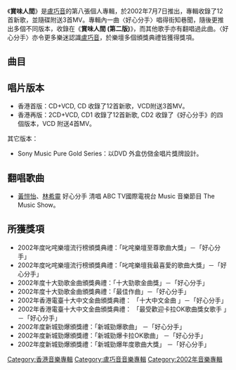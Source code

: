 {{Infobox album <!-- See Wikipedia:WikiProject_Albums -->
| name       = 賞味人間
| type       = 專輯
| artist     = [[盧巧音|盧巧音]]
| cover      = 盧巧音 賞味人間.jpg
| released   = 2002年7月7日
| recorded   = 2002年
| genre      = 粵語、國語
| length     = 42分57秒（CD）<br>11分28秒（VCD）
| label      = [[新力音樂_(香港)|新力唱片]]
| producer   = [[雷頌德|雷頌德]]、[[梁翹柏|梁翹柏]]、[[盧巧音|盧巧音]]
<!-- 未知參數 | number     = 12 -->
| reviews    = 
| prev_title = [[喜歡戀愛|喜歡戀愛]]
| prev_year  = 2001
| next_title = [[My_Collection_(盧巧音專輯)|My Collection]]
| next_year  = 2002
| misc       = {{Extra album cover
  | header  = 其他封面
  | type    = 專輯
  | cover   = 盧巧音 賞味人間 第二版.jpg
  | caption = 第二版專輯封面
  }}
}}
《'''賞味人間'''》是[[盧巧音|盧巧音]]的第八張個人專輯，於2002年7月7日推出，專輯收錄了12首新歌，並隨碟附送3首MV。專輯內一曲〈好心分手〉唱得街知巷聞，隨後更推出多個不同版本，收錄在《'''賞味人間 (第二版)'''》，而其他歌手亦有翻唱過此曲。〈好心分手〉亦令更多樂迷認識[[盧巧音|盧巧音]]，於樂壇多個頒獎典禮皆獲得獎項。

== 曲目 ==
{{tracklist
| headline = CD

| title1=好心分手				
| music1=[[雷頌德|雷頌德]]
| lyrics1=[[黃偉文|黃偉文]]
| arranger1=[[Ted_Lo|Ted Lo]]、雷頌德
| producer1=雷頌德

| title2=很想當媽媽			
| music2=[[凱文|凱文]]
| lyrics2=[[陳少琪|陳少琪]]
| arranger2=Ted Lo	
| producer2=雷頌德	

| title3=大細路			
| music3=雷頌德
| lyrics3=[[周耀輝|周耀輝]]
| arranger3=雷頌德
| producer3=雷頌德

| title4=夠膽戀愛				
| music4=[[盧巧音|盧巧音]]
| lyrics4=周耀輝
| arranger4=雷頌德
| producer4=雷頌德	

| title5=天蠍號				
| music5=盧巧音
| lyrics5=[[林夕|林夕]]
| arranger5=雷頌德、盧巧音
| producer5=雷頌德

| title6=亂世佳人				
| music6=梁翹柏
| lyrics6=[[何秀萍|何秀萍]]
| arranger6=梁翹柏
| producer6=梁翹柏、盧巧音	

| title7=大人國漫遊				
| music7=梁翹柏
| lyrics7=周耀輝
| arranger7=梁翹柏
| producer7=梁翹柏、盧巧音

| title8=半日假期				
| music8=梁翹柏
| lyrics8=[[喬靖夫|喬靖夫]]
| arranger8=梁翹柏
| producer8=梁翹柏、盧巧音	

| title9=自學青年				
| music9=盧巧音
| lyrics9=周耀輝
| arranger9=梁翹柏
| producer9=梁翹柏、盧巧音	

| title10=天下				
| music10=盧巧音
| lyrics10=何秀萍
| arranger10=梁翹柏、盧巧音
| producer10=梁翹柏、盧巧音	

| title11=藥師佛心咒					
| music11=盧巧音
| lyrics11=
| arranger11=梁翹柏、盧巧音
| producer11=梁翹柏、盧巧音

| title12=至少走得比你早			
| note12=〈好心分手〉國語版
| music12=雷頌德
| lyrics12=周耀輝
| arranger12=Ted Lo、雷頌德	
| producer12=雷頌德
}}
{{tracklist
| collapsed = yes
| headline = 第二版（Disc 2）

| title1 = 好心分手
| note1 = featuring [[王力宏|王力宏]]
| title2 = 好心分手……別戀版
| note2 = 口琴伴奏
| title3 = 好心分手……亢奮版
| note3 = 44BD Mix bpm 150
| title4 = 好心分手……Drum & Bass揼心版
| note4 = 165 GTA Mix

| title5=好心分手
| note5 = featuring 王力宏；音樂錄影帶

| title6=好心分手
| note6=音樂錄影帶

| title7=很想當媽媽	
| note7=音樂錄影帶

| title8=自學青年
| note8=音樂錄影帶		
}}
{{tracklist
| headline = VCD
| extra_column = 導演

| title1=好心分手
| note1=音樂錄影帶				
| music1=雷頌德
| lyrics1=黃偉文
| arranger1=Ted Lo、雷頌德
| producer1=雷頌德
| extra1=Jacky

| title2=很想當媽媽	
| note2=音樂錄影帶		
| music2=凱文
| lyrics2=陳少琪
| arranger2=Ted Lo	
| producer2=雷頌德	
| extra2=Jacky

| title3=自學青年
| note3=音樂錄影帶				
| music3=盧巧音
| lyrics3=周耀輝
| arranger3=梁翹柏
| producer3=梁翹柏、盧巧音	
| extra3=Jacky
}}

== 唱片版本 ==
*香港首版：CD+VCD, CD 收錄了12首新歌，VCD附送3首MV。
*香港再版：2CD+VCD, CD1 收錄了12首新歌, CD2 收錄了《好心分手》的四個版本，VCD 附送4首MV。
其它版本：
*Sony Music Pure Gold Series：以DVD 外盒仿傚金唱片獎牌設計。

== 翻唱歌曲 ==
*[[黃愷怡|黃愷怡]]、[[林希靈|林希靈]] 好心分手 清唱 ABC TV國際電視台 Music 音樂節目 The Music Show。

== 所獲獎項 ==
*2002年度叱咤樂壇流行榜頒獎典禮：「叱咤樂壇至尊歌曲大獎」－「好心分手」
*2002年度叱咤樂壇流行榜頒獎典禮：「叱咤樂壇我最喜愛的歌曲大獎」－「好心分手」
*2002年度十大勁歌金曲頒獎典禮：「十大勁歌金曲獎」－「好心分手」
*2002年度十大勁歌金曲頒獎典禮：「最佳作曲」－「好心分手」
*2002年香港電臺十大中文金曲頒獎典禮： 「十大中文金曲 」－「好心分手」
*2002年香港電臺十大中文金曲頒獎典禮： 「最受歡迎卡拉OK歌曲獎女歌手 」－「好心分手」
*2002年度新城勁爆頒獎禮：「新城勁爆歌曲」 －「好心分手」　　
*2002年度新城勁爆頒獎禮：「新城勁爆卡拉OK歌曲」 －「好心分手」　　　　
*2002年度新城勁爆頒獎禮：「新城勁爆年度歌曲大獎」 －「好心分手」

{{盧巧音}}
{{叱咤樂壇至尊歌曲}}
{{叱咤我最喜愛歌曲}}
{{新城勁爆頒獎禮勁爆播放指數歌曲大獎}}
{{新城勁爆頒獎禮勁爆年度歌曲大獎}}
[[Category:香港音樂專輯|Category:香港音樂專輯]]
[[Category:盧巧音音樂專輯|Category:盧巧音音樂專輯]]
[[Category:2002年音樂專輯|Category:2002年音樂專輯]]